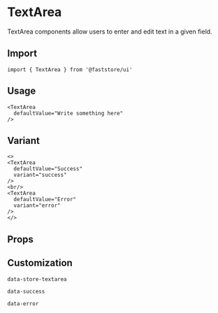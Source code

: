 
# TextArea

TextArea components allow users to enter and edit text in a given field.

## Import

```tsx
import { TextArea } from '@faststore/ui'
```

## Usage

```tsx live
<TextArea
  defaultValue="Write something here"
/>
```

## Variant

```tsx live
<>
<TextArea
  defaultValue="Success"
  variant="success"
/>
<br/>
<TextArea
  defaultValue="Error"
  variant="error"
/>
</>
```

## Props

<PropsComponent
    name="variant"
    type= "string"
    description="Current variant of the input."
    possibleValues= "success | error"
/>
<PropsComponent
    name="testId"
    type= "string"
    description="ID to find this component in testing tools (e.g.: cypress, testing library, and jest)."
    defaultValue="store-textarea"
/>

## Customization

`data-store-textarea`

`data-success`

`data-error`
